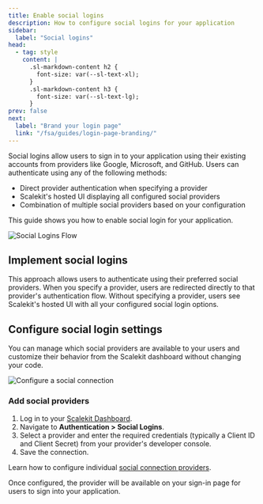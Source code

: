 ```yaml
---
title: Enable social logins
description: How to configure social logins for your application
sidebar:
  label: "Social logins"
head:
  - tag: style
    content: |
      .sl-markdown-content h2 {
        font-size: var(--sl-text-xl);
      }
      .sl-markdown-content h3 {
        font-size: var(--sl-text-lg);
      }
prev: false
next:
  label: "Brand your login page"
  link: "/fsa/guides/login-page-branding/"
---
```


Social logins allow users to sign in to your application using their existing accounts from providers like Google, Microsoft, and GitHub. Users can authenticate using any of the following methods:

- Direct provider authentication when specifying a provider
- Scalekit's hosted UI displaying all configured social providers
- Combination of multiple social providers based on your configuration

This guide shows you how to enable social login for your application.

![Social Logins Flow](@/assets/docs/common/social-connections/0.png)

## Implement social logins

This approach allows users to authenticate using their preferred social providers. When you specify a provider, users are redirected directly to that provider's authentication flow. Without specifying a provider, users see Scalekit's hosted UI with all your configured social login options.

<LinkCard title="Integrate sign in" href="/fsa/guides/implement-login/" description='Complete the sign in integration in your application' />

## Configure social login settings

You can manage which social providers are available to your users and customize their behavior from the Scalekit dashboard without changing your code.

![Configure a social connection](@/assets/docs/fsa/auth-methods/social-logins-1.png)

### Add social providers

<Steps>

1. Log in to your [Scalekit Dashboard](https://app.scalekit.com).
2. Navigate to **Authentication > Social Logins**.
3. Select a provider and enter the required credentials (typically a Client ID and Client Secret) from your provider's developer console.
4. Save the connection.

</Steps>

Learn how to configure individual [social connection providers](/guides/integrations/social-connections/).

Once configured, the provider will be available on your sign-in page for users to sign into your application.